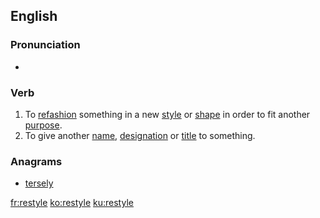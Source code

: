 ==English==

===Pronunciation===
* {{rhymes|aɪl|lang=en}}

===Verb===
{{en-verb|restyl}}

# To [[refashion]] something in a new [[style]] or [[shape]] in order to fit another [[purpose]].
# To give another [[name]], [[designation]] or [[title]] to something.

===Anagrams===
* [[tersely]]

[[fr:restyle]]
[[ko:restyle]]
[[ku:restyle]]